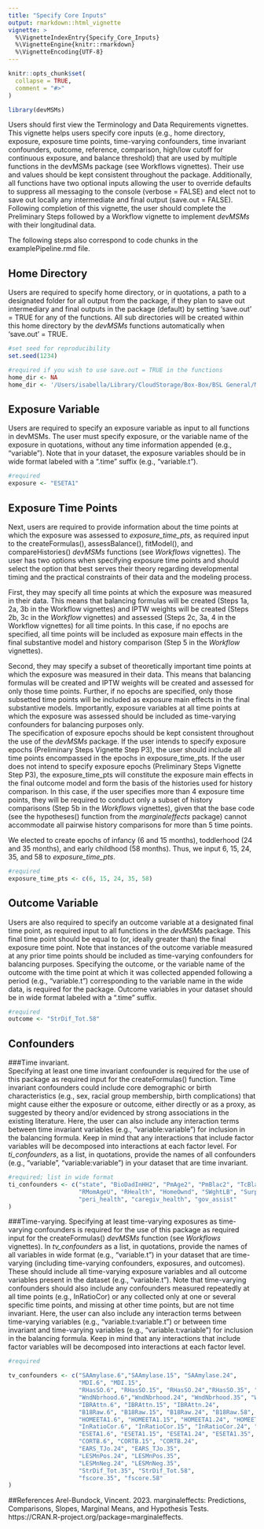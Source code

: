 ```yaml
---
title: "Specify Core Inputs"
output: rmarkdown::html_vignette
vignette: >
  %\VignetteIndexEntry{Specify_Core_Inputs}
  %\VignetteEngine{knitr::rmarkdown}
  %\VignetteEncoding{UTF-8}
---
```


```r
knitr::opts_chunk$set(
  collapse = TRUE,
  comment = "#>"
)
```

```r
library(devMSMs)
```

Users should first view the Terminology and Data Requirements vignettes. This vignette helps users specify core inputs (e.g., home directory, exposure, exposure time points, time-varying confounders, time invariant confounders, outcome, reference, comparison, high/low cutoff for continuous exposure, and balance threshold) that are used by multiple functions in the devMSMs package (see Workflows vignettes). Their use and values should be kept consistent throughout the package. Additionally, all functions have two optional inputs allowing the user to override defaults to suppress all messaging to the console (verbose = FALSE) and elect not to save out locally any intermediate and final output (save.out = FALSE). Following completion of this vignette, the user should complete the Preliminary Steps followed by a Workflow vignette to implement *devMSMs* with their longitudinal data. 
  
The following steps also correspond to code chunks in the examplePipeline.rmd file. 
  
  
  
## Home Directory
Users are required to specify home directory, or in quotations, a path to a designated folder for all output from the package, if they plan to save out intermediary and final outputs in the package (default) by setting ‘save.out’ = TRUE for any of the functions. All sub directories will be created within this home directory by the *devMSMs* functions automatically when ‘save.out’ = TRUE.  

```r

#set seed for reproducibility 
set.seed(1234)

#required if you wish to use save.out = TRUE in the functions
home_dir <- NA
home_dir <- '/Users/isabella/Library/CloudStorage/Box-Box/BSL General/MSMs/testing/isa' #note: no / after

```
  
## Exposure Variable
Users are required to specify an exposure variable as input to all functions in devMSMs. The user must specify exposure, or the variable name of the exposure in quotations, without any time information appended (e.g., “variable”). Note that in your dataset, the exposure variables should be in wide format labeled with a “.time” suffix (e.g., “variable.t”).   

```r
#required
exposure <- "ESETA1"

```

## Exposure Time Points
Next, users are required to provide information about the time points at which the exposure was assessed to *exposure_time_pts*, as required input to the createFormulas(), assessBalance(), fitModel(), and compareHistories() *devMSMs* functions (see *Workflows* vignettes). The user has two options when specifying exposure time points and should select the option that best serves their theory regarding developmental timing and the practical constraints of their data and the modeling process.  
  
First, they may specify all time points at which the exposure was measured in their data. This means that balancing formulas will be created (Steps 1a, 2a, 3b in the Workflow vignettes) and IPTW weights will be created (Steps 2b, 3c in the *Workflow* vignettes) and assessed (Steps 2c, 3a, 4 in the Workflow vignettes) for all time points. In this case, if no epochs are specified, all time points will be included as exposure main effects in the final substantive model and history comparison (Step 5 in the *Workflow* vignettes).   
  
Second, they may specify a subset of theoretically important time points at which the exposure was measured in their data. This means that balancing formulas will be created and IPTW weights will be created and assessed for only those time points. Further, if no epochs are specified, only those subsetted time points will be included as exposure main effects in the final substantive models. Importantly, exposure variables at all time points at which the exposure was assessed should be included as time-varying confounders for balancing purposes only.    
The specification of exposure epochs should be kept consistent throughout the use of the *devMSMs* package. If the user intends to specify exposure epochs (Preliminary Steps Vignette Step P3), the user should include all time points encompassed in the epochs in exposure_time_pts. If the user does not intend to specify exposure epochs (Preliminary Steps Vignette Step P3), the exposure_time_pts will constitute the exposure main effects in the final outcome model and form the basis of the histories used for history comparison. In this case, if the user specifies more than 4 exposure time points, they will be required to conduct only a subset of history comparisons (Step 5b in the *Workflows* vignettes), given that the base code (see the hypotheses() function from the *marginaleffects* package) cannot accommodate all pairwise history comparisons for more than 5 time points.   

We elected to create epochs of infancy (6 and 15 months), toddlerhood (24 and 35 months), and early childhood (58 months). Thus, we input 6, 15, 24, 35, and 58 to *exposure_time_pts*.   

```r
#required
exposure_time_pts <- c(6, 15, 24, 35, 58)

```


## Outcome Variable
Users are also required to specify an outcome variable at a designated final time point, as required input to all functions in the *devMSMs* package. This final time point should be equal to (or, ideally greater than) the final exposure time point. Note that instances of the outcome variable measured at any prior time points should be included as time-varying confounders for balancing purposes. Specifying the outcome, or the variable name of the outcome with the time point at which it was collected appended following a period (e.g., “variable.t”) corresponding to the variable name in the wide data, is required for the package. Outcome variables in your dataset should be in wide format labeled with a “.time” suffix.  
  
```r
#required
outcome <- "StrDif_Tot.58"

```

  
## Confounders 
###Time invariant.  
Specifying at least one time invariant confounder is required for the use of this package as required input for the createFormulas() function. Time invariant confounders could include core demographic or birth characteristics (e.g., sex, racial group membership, birth complications) that might cause either the exposure or outcome, either directly or as a proxy, as suggested by theory and/or evidenced by strong associations in the existing literature. Here, the user can also include any interaction terms between time invariant variables (e.g., “variable:variable”) for inclusion in the balancing formula. Keep in mind that any interactions that include factor variables will be decomposed into interactions at each factor level. For *ti_confounders*, as a list, in quotations, provide the names of all confounders (e.g., “variable”, “variable:variable”) in your dataset that are time invariant.  
  
```r
#required; list in wide format
ti_confounders <- c("state", "BioDadInHH2", "PmAge2", "PmBlac2", "TcBlac2", "PmMrSt2", "PmEd2", "KFASTScr",
                    "RMomAgeU", "RHealth", "HomeOwnd", "SWghtLB", "SurpPreg", "SmokTotl", "DrnkFreq",
                    "peri_health", "caregiv_health", "gov_assist"
)

```
  
  
###Time-varying.
Specifying at least time-varying exposures as time-varying confounders is required for the use of this package as required input for the createFormulas() *devMSMs* function (see *Workflows* vignettes). In *tv_confounders* as a list, in quotations, provide the names of all variables in wide format (e.g., “variable.t”) in your dataset that are time-varying (including time-varying confounders, exposures, and outcomes). These should include all time-varying exposure variables and all outcome variables present in the dataset (e.g., “variable.t”). Note that time-varying confounders should also include any confounders measured repeatedly at all time points (e.g., InRatioCor) or any collected only at one or several specific time points, and missing at other time points, but are not time invariant. Here, the user can also include any interaction terms between time-varying variables (e.g., “variable.t:variable.t”) or between time invariant and time-varying variables (e.g., “variable.t:variable”) for inclusion in the balancing formula. Keep in mind that any interactions that include factor variables will be decomposed into interactions at each factor level.  
  
```r
#required

tv_confounders <- c("SAAmylase.6","SAAmylase.15", "SAAmylase.24",
                    "MDI.6", "MDI.15",                                            
                    "RHasSO.6", "RHasSO.15", "RHasSO.24","RHasSO.35", "RHasSO.58",                                         
                    "WndNbrhood.6","WndNbrhood.24", "WndNbrhood.35", "WndNbrhood.58",                                       
                    "IBRAttn.6", "IBRAttn.15", "IBRAttn.24",                                   
                    "B18Raw.6", "B18Raw.15", "B18Raw.24", "B18Raw.58",                                           
                    "HOMEETA1.6", "HOMEETA1.15", "HOMEETA1.24", "HOMEETA1.35", "HOMEETA1.58",                               
                    "InRatioCor.6", "InRatioCor.15", "InRatioCor.24", "InRatioCor.35", "InRatioCor.58",                         
                    "ESETA1.6", "ESETA1.15", "ESETA1.24", "ESETA1.35", "ESETA1.58",  #exposure variables required               
                    "CORTB.6", "CORTB.15", "CORTB.24",                                                                  
                    "EARS_TJo.24", "EARS_TJo.35",                                        
                    "LESMnPos.24", "LESMnPos.35",                                  
                    "LESMnNeg.24", "LESMnNeg.35",       
                    "StrDif_Tot.35", "StrDif_Tot.58",    
                    "fscore.35", "fscore.58"
) 
```
  
  
##References
Arel-Bundock, Vincent. 2023. marginaleffects: Predictions, Comparisons, Slopes, 
Marginal  Means, and Hypothesis Tests. 
https://CRAN.R-project.org/package=marginaleffects.

